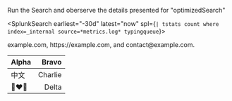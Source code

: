 
Run the Search and oberserve the details presented for "optimizedSearch"

<SplunkSearch earliest="-30d" latest="now" spl={`| tstats count where index=_internal source=*metrics.log* typingqueue`}>
</SplunkSearch>

<Link to="www.example.com" openInNewContext>example.com</Link>, https://example.com, and contact@example.com.

| Alpha | Bravo   |
| ----- | -------: |
| 中文  | Charlie |
| 👩‍❤️‍👩    | Delta   |